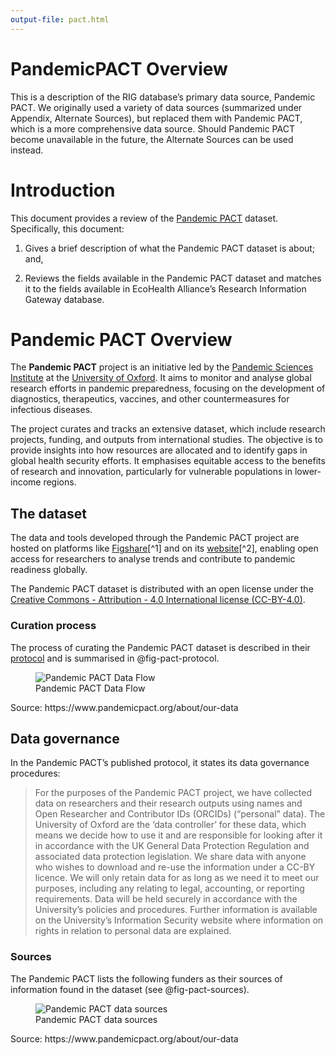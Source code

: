 ```yaml
---
output-file: pact.html
---
```


# PandemicPACT Overview {#pact}

This is a description of the RIG database's primary data source, Pandemic PACT. We originally used a variety of data sources (summarized under Appendix, Alternate Sources), but replaced them with Pandemic PACT, which is a more comprehensive data source. Should Pandemic PACT become unavailable in the future, the Alternate Sources can be used instead.

# Introduction {#sec-intro}

This document provides a review of the [Pandemic PACT](https://www.pandemicpact.org/) dataset. Specifically, this document:

1. Gives a brief description of what the Pandemic PACT dataset is about; and,

2. Reviews the fields available in the Pandemic PACT dataset and matches it to the fields available in EcoHealth Alliance's Research Information Gateway database.

# Pandemic PACT Overview {#sec-pact-overview}

The **Pandemic PACT** project  is an initiative led by the [Pandemic Sciences Institute](https://www.psi.ox.ac.uk/) at the [University of Oxford](https://www.ox.ac.uk/). It aims to monitor and analyse global research efforts in pandemic preparedness, focusing on the development of diagnostics, therapeutics, vaccines, and other countermeasures for infectious diseases. 

The project curates and tracks an extensive dataset, which include research projects, funding, and outputs from international studies. The objective is to provide insights into how resources are allocated and to identify gaps in global health security efforts. It emphasises equitable access to the benefits of research and innovation, particularly for vulnerable populations in lower-income regions.

## The dataset {#sec-pandemic-pact-dataset}

The data and tools developed through the Pandemic PACT project are hosted on platforms like [Figshare](https://figshare.com/s/58527668245cb63f14f5)[^1] and on its [website](https://www.pandemicpact.org/)[^2], enabling open access for researchers to analyse trends and contribute to pandemic readiness globally.

The Pandemic PACT dataset is distributed with an open license under the [Creative Commons - Attribution - 4.0 International license (CC-BY-4.0)](https://creativecommons.org/licenses/by/4.0/).


### Curation process {#sec-curation-process}
The process of curating the Pandemic PACT dataset is described in their [protocol](https://wellcomeopenresearch.org/articles/9-156) and is summarised in @fig-pact-protocol.


::: {layout="[[1], [1]]"}
![Pandemic PACT Data Flow](https://www.pandemicpact.org/_next/image?url=https%3A%2F%2Fca1-pnd.edcdn.com%2F_c2000xauto%2FPandemicPACT_DataFlow-5.jpeg%3Fv%3D1721664934&w=2048&q=75){#fig-pact-protocol}

Source: https://www.pandemicpact.org/about/our-data

:::

## Data governance {#sec-data-governance}

In the Pandemic PACT's published protocol, it states its data governance procedures:

> For the purposes of the Pandemic PACT project, we have collected data on researchers and their research outputs using names and Open Researcher and Contributor IDs (ORCIDs) (“personal” data). The University of Oxford are the ‘data controller’ for these data, which means we decide how to use it and are responsible for looking after it in accordance with the UK General Data Protection Regulation and associated data protection legislation. We share data with anyone who wishes to download and re-use the information under a CC-BY licence. We will only retain data for as long as we need it to meet our purposes, including any relating to legal, accounting, or reporting requirements. Data will be held securely in accordance with the University’s policies and procedures. Further information is available on the University’s Information Security website where information on rights in relation to personal data are explained.

### Sources

The Pandemic PACT lists the following funders as their sources of information found in the dataset (see @fig-pact-sources).

::: {layout="[[1], [1]]"}

![Pandemic PACT data sources](https://www.pandemicpact.org/_next/image?url=https%3A%2F%2Fca1-pnd.edcdn.com%2F_c2000xauto%2FFunder_Grant_Collection-Summaryv-2.png%3Fv%3D1721664934&w=3840&q=75){#fig-pact-sources}

Source: https://www.pandemicpact.org/about/our-data
:::

